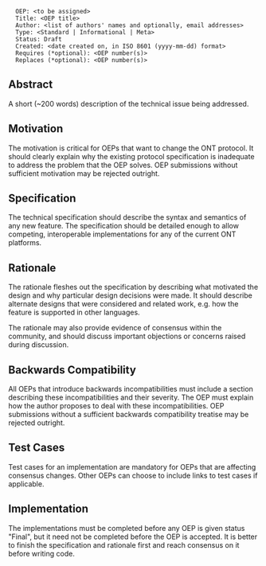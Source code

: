 <pre>
  OEP: <to be assigned>
  Title: <OEP title>
  Author: <list of authors' names and optionally, email addresses>
  Type: <Standard | Informational | Meta>
  Status: Draft
  Created: <date created on, in ISO 8601 (yyyy-mm-dd) format>
  Requires (*optional): <OEP number(s)>
  Replaces (*optional): <OEP number(s)>
</pre>

==Abstract==

A short (~200 words) description of the technical issue being addressed.

==Motivation==

The motivation is critical for OEPs that want to change the ONT protocol. It should clearly explain why the existing protocol specification is inadequate to address the problem that the OEP solves. OEP submissions without sufficient motivation may be rejected outright.

==Specification==

The technical specification should describe the syntax and semantics of any new feature. The specification should be detailed enough to allow competing, interoperable implementations for any of the current ONT platforms.

==Rationale==

The rationale fleshes out the specification by describing what motivated the design and why particular design decisions were made. It should describe alternate designs that were considered and related work, e.g. how the feature is supported in other languages.

The rationale may also provide evidence of consensus within the community, and should discuss important objections or concerns raised during discussion.

==Backwards Compatibility==

All OEPs that introduce backwards incompatibilities must include a section describing these incompatibilities and their severity. The OEP must explain how the author proposes to deal with these incompatibilities. OEP submissions without a sufficient backwards compatibility treatise may be rejected outright.

==Test Cases==

Test cases for an implementation are mandatory for OEPs that are affecting consensus changes. Other OEPs can choose to include links to test cases if applicable.

==Implementation==

The implementations must be completed before any OEP is given status "Final", but it need not be completed before the OEP is accepted. It is better to finish the specification and rationale first and reach consensus on it before writing code.

